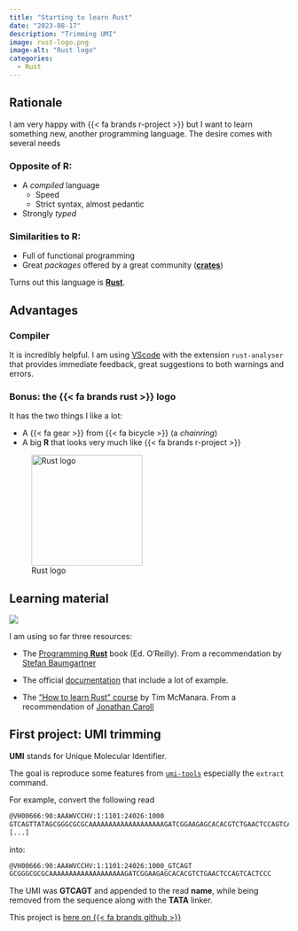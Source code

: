 ```yaml
---
title: "Starting to learn Rust"
date: "2023-08-17"
description: "Trimming UMI"
image: rust-logo.png
image-alt: "Rust logo"
categories:
  - Rust
---
```



## Rationale

I am very happy with {{< fa brands r-project >}} but I want to learn something new, another programming language.
The desire comes with several needs

### Opposite of R:

- A _compiled_ language
    + Speed
    + Strict syntax, almost pedantic 
- Strongly _typed_

### Similarities to R:

- Full of functional programming
- Great _packages_ offered by a great community ([**crates**](https://crates.io))

Turns out this language is [**Rust**](https://www.rust-lang.org/).

## Advantages

### Compiler

It is incredibly helpful. I am using [VScode](https://code.visualstudio.com/) with the extension 
`rust-analyser` that provides immediate feedback, great suggestions to both warnings and errors.

### Bonus: the {{< fa brands rust >}} logo

It has the two things I like a lot: 

- A {{< fa gear >}} from {{< fa bicycle >}} (a _chainring_)
- A big **R** that looks very much like {{< fa brands r-project >}}

![Rust logo](https://upload.wikimedia.org/wikipedia/commons/thumb/d/d5/Rust_programming_language_black_logo.svg/1024px-Rust_programming_language_black_logo.svg.png){width=200px fig-alt="Rust logo" fig-align="left"}

## Learning material

::: {.column-margin}
![](oreilly-rust.jpeg)
:::

I am using so far three resources:

- The [Programming **Rust**](https://www.oreilly.com/library/view/programming-rust-2nd/9781492052586/) book (Ed. O'Reilly). From a recommendation by [Stefan Baumgartner](https://mastodon.social/@deadparrot)




- The official [documentation](https://doc.rust-lang.org/book/ch00-00-introduction.html) that include a lot of example.
- The ["How to learn Rust" course](https://learning.accelerant.dev/view/courses/how-to-learn-rust) by Tim McManara. From a recommendation of [Jonathan Caroll](https://jcarroll.com.au)

## First project: UMI trimming

**UMI** stands for Unique Molecular Identifier.

The goal is reproduce some features from [`umi-tools`](https://umi-tools.readthedocs.io/en/latest/QUICK_START.html)
especially the `extract` command.

For example, convert the following read

``` bash
@VH00666:90:AAAWVCCHV:1:1101:24026:1000
GTCAGTTATAGCGGGCGCGCAAAAAAAAAAAAAAAAAAAGATCGGAAGAGCACACGTCTGAACTCCAGTCACTCCC
[...]
```

into:

``` bash
@VH00666:90:AAAWVCCHV:1:1101:24026:1000_GTCAGT
GCGGGCGCGCAAAAAAAAAAAAAAAAAAAGATCGGAAGAGCACACGTCTGAACTCCAGTCACTCCC
```

The UMI was **GTCAGT** and appended to the read **name**, while being removed from the sequence along with the **TATA** linker.

This project is [here on {{< fa brands github >}}](https://github.com/ginolhac/umi_trim)
